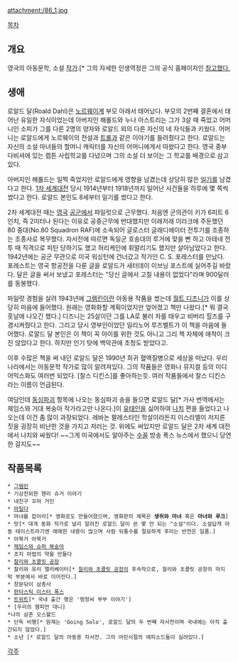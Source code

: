 attachment:/86_1.jpg

[[목차]]

== 개요 ==
영국의 아동문학, 소설 [[작가]].[* 그의 자세한 인생역정은 그의 공식 홈페이지인 [http://www.roalddahl.com/]에서 참고했다.]

== 생애 ==
로알드 달(Roald Dahl)은 [[노르웨이]]계 부모 아래서 태어났다. 부모의 2번째 결혼에서 태어난 유일한 자식이었는데 아버지인 해롤드와 누나 아스트리는 그가 3살 때 죽었고 어머니인 소피가 그를 다른 2명의 양자와 로알드 외의 다른 자신의 네 자식들과 키웠다. 어머니는 로알드에게 노르웨이의 전설과 [[트롤]]과 같은 이야기를 들려줬다고 한다. 로알드는 자신의 소설 마녀들의 할머니 캐릭터를 자신의 어머니에게서 따왔다고 한다. 영국 중부 다비셔에 있는 렙튼 사립학교를 다녔으며 그의 소설 더 보이는 그 학교를 배경으로 삼고있다.

아버지인 해롤드는 일찍 죽었지만 로알드에게 영향을 남겼는데 상당히 많은 [[일기]]를 남겼다고 한다. [[1차 세계대전]] 당시 1914년부터 1918년까지 일어난 사건들을 하루에 몇 쪽씩 썼다고 한다. 로알드 본인도 8세부터 일기를 썼다고 한다.

2차 세계대전 때는 [[영국]] [[공군]]에서 파일럿으로 근무했다. 처음엔 군의관이 키가 6피트 6인치, 즉 2미터나 된다는 이유로 공중근무에 반대했지만 이래저래 이라크에 주둔했던 80 중대(No.80 Squadron RAF)에 소속되어 글로스터 글래디에이터 전투기를 조종하는 조종사로 복무했다. 자서전에 따르면 독일군 호송대의 루거에 맞을 뻔 하고 아테네 전투 때 직격으로 피탄 당하기도 했고 허리케인에 휘말리기도 했지만 살아남았다고 한다. 1942년에는 공군 무관으로 미국 워싱턴에 건너갔고 작가인 C. S. 포레스터를 만났다. 포레스트는 영국 항공전을 다룬 글을 로알드가 새터데이 이브닝 포스트에 실어주길 바랐다. 달은 글을 써서 보냈고 포레스터는 "당신 글에서 고칠 내용이 없었다"라며 900달러를 동봉했다.

파일럿 경험을 살려 1943년에 [[그렘린]]이란 아동용 작품을 썼는데 [[월트 디즈니]]가 이를 상당히 마음에 들어했다. 원래는 영화화할 계획이었지만 엎어졌고 책만 나왔다.[* 뭐 결국 훗날에 나오긴 했다.] 디즈니는 25살이던 그를 LA로 불러 차를 태우고 비버리 힐즈를 구경시켜줬다고 한다. 그리고 당시 영부인이었던 일리노어 루즈벨트가 이 책을 마음에 들어했다. 로알드 달 본인은 이 책이 꼭 아이를 위한 것도 아니고 그리 책 자체에 애착이 크진 않았다고 한다. 하지만 인기 탓에 백악관에 초청도 받았다고.

이후 수많은 책을 써 내던 로알드 달은 1990년 희귀 혈액질병으로 세상을 떠났다. 우리나라에서는 아동문학 작가로 많이 알려져있다. 그의 작품들은 영화나 뮤지컬 등의 미디어믹스화도 여러번 되었다. [찰스 디킨스]를 좋아하는듯. 여러 작품들에서 찰스 디킨스라는 이름이 언급된다.

여담인데 [[동심파괴]] 항목에 나오는 동심파괴 송을 들으면 로알드 달[* 가사 번역에서는 제임스와 거대 복숭아 작가라고만 나온다.]이 [[유태인]]을 싫어하여 [[나치]] 편을 들었다고 나오는데 이건 좀 많이 과장되었다. 레바논 팔레스타인 학살이라든지 이스라엘이 저지른 짓을 굉장히 비난한 것을 가지고 저러는 것. 위에도 써있지만 로알드 달은 2차 세계 대전에서 나치와 싸웠다! ~~그게 미국에서도 알아주는 [[수꼴]] 방송 폭스 뉴스에서 했으니 당연한 걸지도~~

== 작품목록 ==
 * [[그렘린]]
 * 기상천외한 헨리 슈거 이야기
 * 내친구 꼬마 거인
 * [[마틸다]]
 * 마녀를 잡아라[* 영화로도 만들어졌으며, 영화판의 제목은 '''생쥐와 마녀''' 혹은 '''마녀와 루크''']
 * 맛[* 대개 동화 작가로 널리 알려진 로알드 달이 쓴 몇 안 되는 "소설"이다. 소설답게 아동 테이스트라기엔 애매한 내용이 많으며 사람 뒤통수를 절묘하게 후리는 반전은 일품.]
 * 아북거 아북거
 * [[제임스와 슈퍼 복숭아]]
 * 조지 마법의 약을 만들다
 * [[찰리와 초콜릿 공장]]
 * 찰리와 유리 엘리베이터[* [[찰리와 초콜릿 공장]]의 후속작으로, 찰리와 초콜릿 공장의 마지막 부분에서 바로 이어진다.]
 * 창문닦이 삼총사
 * [[판타스틱 미스터 폭스]]
 * [[트위트]][* 국내 출간 명은 '멍청씨 부부 이야기']
 * [우리의 챔피언 대니]
 *나의 삼촌 오스왈드
 * 단독 비행[* 원제는 'Going Solo', 로알드 달의 두 번째 자서전이며 국내에는 아직 출간되지 않았다.]
 * 소년 [* 로알드 달의 아동용 자서전. 그의 어린시절의 에피소드들이 실려있다.]
[[각주]]

